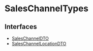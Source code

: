 
# SalesChannelTypes

## Interfaces

- [SalesChannelDTO](../../SalesChannelTypes/interfaces/types.SalesChannelTypes.SalesChannelDTO.mdx)
- [SalesChannelLocationDTO](../../SalesChannelTypes/interfaces/types.SalesChannelTypes.SalesChannelLocationDTO.mdx)
